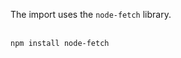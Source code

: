 <!-- Quickstart - Bring Your Own Vectors - Import data with vectors - /developers/weaviate/quickstart/custom-vectors#import-data-with-vectors -->



<Tabs groupId="languages">
  <TabItem value="py" label="Python Client v4">
    <FilteredTextBlock
      text={ByovAllPyCode}
      startMarker="# ===== Import data ====="
      endMarker="# ===== Query ====="
      language="py"
    />
  </TabItem>
  <TabItem value="py3" label="Python Client v3">
    <FilteredTextBlock
      text={ByovAllPy3Code}
      startMarker="# ===== Import data ====="
      endMarker="# ===== Query ====="
      language="py"
    />
  </TabItem>
  <TabItem value="js" label="JS/TS Client v3">

 <FilteredTextBlock
   text={ByovAllTsCode}
   startMarker="// Import data"
   endMarker="// Query using nearVector"
   language="ts"
 />
  </TabItem>
  <TabItem value="js2" label="JS/TS Client v2">
The import uses the `node-fetch` library.<br/><br/>

```bash
npm install node-fetch
```

 <FilteredTextBlock
   text={ByovAllTsCodeLegacy}
   startMarker="// Import data"
   endMarker="// Query using nearVector"
   language="ts"
 />
  </TabItem>
</Tabs>
